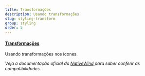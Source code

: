 ```yaml
---
title: Transformações
description: Usando transformações
slug: styling-transform
group: styling
order: 5
---
```


#### [Transformações](https://tailwindcss.com/docs/scale)

Usando transformações nos ícones.

_Veja a documentação oficial do [NativeWind](https://www.nativewind.dev/core-concepts/states) para saber conferir as compatibilidades._
